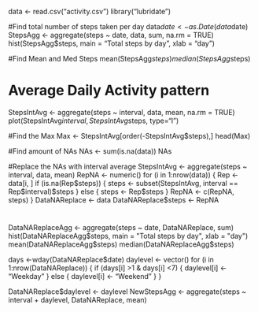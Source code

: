 data <- read.csv("activity.csv")
library("lubridate")

#Find total number of steps taken per day
data$date <- as.Date(data$date)
StepsAgg <- aggregate(steps ~ date, data, sum, na.rm = TRUE)
hist(StepsAgg$steps, main = "Total steps by day", xlab = "day")

#Find Mean and Med Steps
mean(StepsAgg$steps)
median(StepsAgg$steps)

# Average Daily Activity pattern
StepsIntAvg <- aggregate(steps ~ interval, data, mean, na.rm = TRUE)
plot(StepsIntAvg$interval,StepsIntAvg$steps, type="l")

#Find the Max
Max <-  StepsIntAvg[order(-StepsIntAvg$steps),]
head(Max)

#Find amount of NAs 
NAs <- sum(is.na(data))
NAs

#Replace the NAs with interval average
StepsIntAvg <- aggregate(steps ~ interval, data, mean)
RepNA <- numeric()
for (i in 1:nrow(data)) {
  Rep <- data[i, ]
  if (is.na(Rep$steps)) {
    steps <- subset(StepsIntAvg, interval == Rep$interval)$steps
  } else {
    steps <- Rep$steps
  }
  RepNA <- c(RepNA, steps)
}
DataNAReplace <- data
DataNAReplace$steps <- RepNA

#
DataNAReplaceAgg <- aggregate(steps ~ date, DataNAReplace, sum)
hist(DataNAReplaceAgg$steps, main = "Total steps by day", xlab = "day")
mean(DataNAReplaceAgg$steps)
median(DataNAReplaceAgg$steps)

days <-wday(DataNAReplace$date)
daylevel <- vector()
for (i in 1:nrow(DataNAReplace)) {
  if (days[i] >1 & days[i] <7) {
    daylevel[i] <- "Weekday"
  } else {
    daylevel[i] <- "Weekend"
  }
}

DataNAReplace$daylevel <- daylevel
NewStepsAgg <- aggregate(steps ~ interval + daylevel, DataNAReplace, mean)

